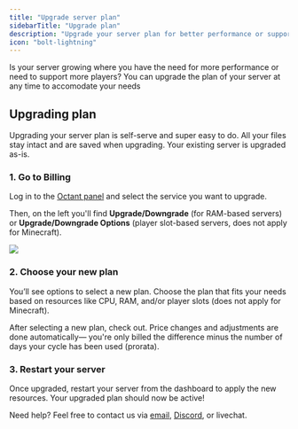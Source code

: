 ```yaml
---
title: "Upgrade server plan"
sidebarTitle: "Upgrade plan"
description: "Upgrade your server plan for better performance or support more players"
icon: "bolt-lightning"
---
```


Is your server growing where you have the need for more performance or need to support more players? You can upgrade the plan of your server at any time to accomodate your needs

## Upgrading plan

Upgrading your server plan is self-serve and super easy to do. All your files stay intact and are saved when upgrading. Your existing server is upgraded as-is.

### 1. Go to Billing

Log in to the [Octant panel](https://my.octant.gg) and select the service you want to upgrade.

Then, on the left you'll find **Upgrade/Downgrade** (for RAM-based servers) or **Upgrade/Downgrade Options** (player slot-based servers, does not apply for Minecraft).

<Frame>
  <img src="https://i.imgur.com/hpeikxd.jpeg" />
</Frame>

### 2. Choose your new plan

You’ll see options to select a new plan. Choose the plan that fits your needs based on resources like CPU, RAM, and/or player slots (does not apply for Minecraft).

After selecting a new plan, check out. Price changes and adjustments are done automatically— you're only billed the difference minus the number of days your cycle has been used (prorata).

### 3. Restart your server

Once upgraded, restart your server from the dashboard to apply the new resources. Your upgraded plan should now be active!

Need help? Feel free to contact us via [email](mailto:support@octant.gg), [Discord](https://discord.gg/compute), or livechat.